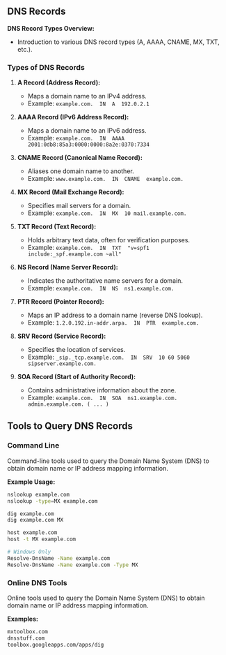 
## DNS Records

**DNS Record Types Overview:**

- Introduction to various DNS record types (A, AAAA, CNAME, MX, TXT, etc.).

### Types of DNS Records

<InstructorTip tip="Ensure each student understands the importance of each record." />

1. **A Record (Address Record):**

   - Maps a domain name to an IPv4 address.
   - Example: `example.com.  IN  A  192.0.2.1`

2. **AAAA Record (IPv6 Address Record):**

   - Maps a domain name to an IPv6 address.
   - Example: `example.com.  IN  AAAA  2001:0db8:85a3:0000:0000:8a2e:0370:7334`

3. **CNAME Record (Canonical Name Record):**

   - Aliases one domain name to another.
   - Example: `www.example.com.  IN  CNAME  example.com.`

4. **MX Record (Mail Exchange Record):**

   - Specifies mail servers for a domain.
   - Example: `example.com.  IN  MX  10 mail.example.com.`

5. **TXT Record (Text Record):**

   - Holds arbitrary text data, often for verification purposes.
   - Example: `example.com.  IN  TXT  "v=spf1 include:_spf.example.com ~all"`

6. **NS Record (Name Server Record):**

   - Indicates the authoritative name servers for a domain.
   - Example: `example.com.  IN  NS  ns1.example.com.`

7. **PTR Record (Pointer Record):**

   - Maps an IP address to a domain name (reverse DNS lookup).
   - Example: `1.2.0.192.in-addr.arpa.  IN  PTR  example.com.`

8. **SRV Record (Service Record):**

   - Specifies the location of services.
   - Example: `_sip._tcp.example.com.  IN  SRV  10 60 5060 sipserver.example.com.`

9. **SOA Record (Start of Authority Record):**
   - Contains administrative information about the zone.
   - Example: `example.com.  IN  SOA  ns1.example.com. admin.example.com. ( ... )`

## Tools to Query DNS Records

### Command Line

Command-line tools used to query the Domain Name System (DNS) to obtain domain name or IP address mapping information.

**Example Usage:**

```sh
nslookup example.com
nslookup -type=MX example.com

dig example.com
dig example.com MX

host example.com
host -t MX example.com

# Windows Only
Resolve-DnsName -Name example.com
Resolve-DnsName -Name example.com -Type MX
```

### Online DNS Tools

Online tools used to query the Domain Name System (DNS) to obtain domain name or IP address mapping information.

**Examples:**

```sh
mxtoolbox.com
dnsstuff.com
toolbox.googleapps.com/apps/dig
```
